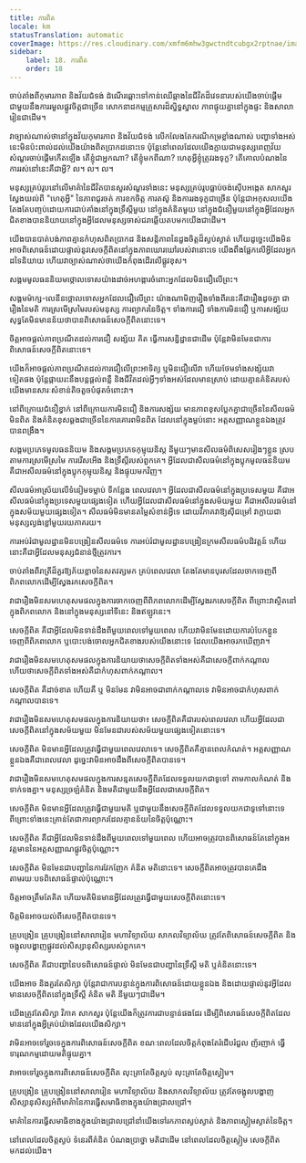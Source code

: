 ```yaml
---
title: ការពិត
locale: km
statusTranslation: automatic
coverImage: https://res.cloudinary.com/xmfm6mhw3gwctndtcubgx2rptnae/image/upload/v1740337243/small_cover_educacion_fundamental_a051170f1c.webp
sidebar:
    label: 18. ការពិត
    order: 18
---
```

ចាប់តាំងពីកុមារភាព និងវ័យជំទង់ ដំណើរឆ្ពោះទៅកាន់ឈើឆ្កាងនៃជីវិតដ៏វេទនារបស់យើងចាប់ផ្តើមជាមួយនឹងការរមួលផ្លូវចិត្តជាច្រើន សោកនាដកម្មគ្រួសារដ៏ស្និទ្ធស្នាល ភាពផ្ទុយគ្នានៅក្នុងផ្ទះ និងសាលារៀនជាដើម។

វាច្បាស់ណាស់ថានៅក្នុងវ័យកុមារភាព និងវ័យជំទង់ លើកលែងតែករណីកម្រខ្លាំងណាស់ បញ្ហាទាំងអស់នេះមិនប៉ះពាល់ដល់យើងយ៉ាងពិតប្រាកដនោះទេ ប៉ុន្តែនៅពេលដែលយើងក្លាយជាមនុស្សពេញវ័យ សំណួរចាប់ផ្តើមកើតឡើង តើខ្ញុំជាអ្នកណា? តើខ្ញុំមកពីណា? ហេតុអ្វីខ្ញុំត្រូវរងទុក្ខ? តើគោលបំណងនៃការរស់នៅនេះគឺជាអ្វី? ល។ ល។ ល។

មនុស្សគ្រប់រូបនៅលើមាគ៌ានៃជីវិតបានសួរសំណួរទាំងនេះ មនុស្សគ្រប់រូបធ្លាប់ចង់ស៊ើបអង្កេត សាកសួរ ស្វែងយល់ពី "ហេតុអ្វី" នៃភាពជូរចត់ ការខកចិត្ត ការតស៊ូ និងការរងទុក្ខជាច្រើន ប៉ុន្តែជាអកុសលយើងតែងតែបញ្ចប់ដោយការជាប់គាំងនៅក្នុងទ្រឹស្តីមួយ នៅក្នុងគំនិតមួយ នៅក្នុងជំនឿមួយនៅក្នុងអ្វីដែលអ្នកជិតខាងបាននិយាយនៅក្នុងអ្វីដែលមនុស្សចាស់ជរាឆ្លើយតបមកយើងជាដើម។

យើងបានបាត់បង់ភាពគ្មានកំហុសពិតប្រាកដ និងសន្តិភាពនៃដួងចិត្តដ៏ស្ងប់ស្ងាត់ ហើយដូច្នេះយើងមិនអាចពិសោធន៍ដោយផ្ទាល់នូវសេចក្តីពិតនៅក្នុងភាពឃោរឃៅរបស់វានោះទេ យើងពឹងផ្អែកលើអ្វីដែលអ្នកដទៃនិយាយ ហើយវាច្បាស់ណាស់ថាយើងកំពុងដើរលើផ្លូវខុស។

សង្គមមូលធននិយមថ្កោលទោសយ៉ាងដាច់អហង្ការចំពោះអ្នកដែលមិនជឿលើព្រះ។

សង្គមម៉ាក្ស-លេនីនថ្កោលទោសអ្នកដែលជឿលើព្រះ យ៉ាងណាមិញរឿងទាំងពីរនេះគឺជារឿងដូចគ្នា ជារឿងនៃមតិ ការស្រមើស្រមៃរបស់មនុស្ស ការព្យាករនៃចិត្ត។ ទាំងការជឿ ទាំងការមិនជឿ ឬការសង្ស័យ សុទ្ធតែមិនមានន័យថាបានពិសោធន៍សេចក្តីពិតនោះទេ។

ចិត្តអាចផ្តល់ភាពប្រណីតដល់ការជឿ សង្ស័យ គិត ធ្វើការសន្និដ្ឋានជាដើម ប៉ុន្តែវាមិនមែនជាការពិសោធន៍សេចក្តីពិតនោះទេ។

យើងក៏អាចផ្តល់ភាពប្រណីតដល់ការជឿលើព្រះអាទិត្យ ឬមិនជឿលើវា ហើយថែមទាំងសង្ស័យវាទៀតផង ប៉ុន្តែផ្កាយរះនឹងបន្តផ្តល់ពន្លឺ និងជីវិតដល់អ្វីៗទាំងអស់ដែលមានស្រាប់ ដោយគ្មានគំនិតរបស់យើងមានសារៈសំខាន់តិចតួចបំផុតចំពោះវា។

នៅពីក្រោយជំនឿខ្វាក់ នៅពីក្រោយការមិនជឿ និងការសង្ស័យ មានភាពខុសប្លែកគ្នាជាច្រើននៃសីលធម៌មិនពិត និងគំនិតខុសឆ្គងជាច្រើននៃការគោរពមិនពិត ដែលនៅក្នុងម្លប់នោះ អត្តសញ្ញាណខ្លួនឯងត្រូវបានពង្រឹង។

សង្គមប្រភេទមូលធននិយម និងសង្គមប្រភេទកុម្មុយនិស្ត នីមួយៗមានសីលធម៌ពិសេសរៀងៗខ្លួន ស្របតាមការស្រមើស្រមៃ ការរើសអើង និងទ្រឹស្តីរបស់ពួកគេ។ អ្វីដែលជាសីលធម៌នៅក្នុងប្លុកមូលធននិយម គឺជាអសីលធម៌នៅក្នុងប្លុកកុម្មុយនិស្ត និងផ្ទុយមកវិញ។

សីលធម៌អាស្រ័យលើទំនៀមទម្លាប់ ទីកន្លែង ពេលវេលា។ អ្វីដែលជាសីលធម៌នៅក្នុងប្រទេសមួយ គឺជាអសីលធម៌នៅក្នុងប្រទេសមួយផ្សេងទៀត ហើយអ្វីដែលជាសីលធម៌នៅក្នុងសម័យមួយ គឺជាអសីលធម៌នៅក្នុងសម័យមួយផ្សេងទៀត។ សីលធម៌មិនមានតម្លៃសំខាន់អ្វីទេ ដោយវិភាគវាឱ្យស៊ីជម្រៅ វាក្លាយជាមនុស្សល្ងង់ខ្លៅមួយរយភាគរយ។

ការអប់រំជាមូលដ្ឋានមិនបង្រៀនសីលធម៌ទេ ការអប់រំជាមូលដ្ឋានបង្រៀនក្រមសីលធម៌បដិវត្តន៍ ហើយនោះគឺជាអ្វីដែលមនុស្សជំនាន់ថ្មីត្រូវការ។

ចាប់តាំងពីរាត្រីដ៏គួរឱ្យភ័យខ្លាចនៃសតវត្សមក គ្រប់ពេលវេលា តែងតែមានបុរសដែលចាកចេញពីពិភពលោកដើម្បីស្វែងរកសេចក្តីពិត។

វាជារឿងមិនសមហេតុសមផលក្នុងការចាកចេញពីពិភពលោកដើម្បីស្វែងរកសេចក្តីពិត ពីព្រោះវាស្ថិតនៅក្នុងពិភពលោក និងនៅក្នុងមនុស្សនៅទីនេះ និងឥឡូវនេះ។

សេចក្តីពិត គឺជាអ្វីដែលមិនទាន់ដឹងពីមួយពេលទៅមួយពេល ហើយវាមិនមែនដោយការបំបែកខ្លួនចេញពីពិភពលោក ឬបោះបង់ចោលអ្នកជិតខាងរបស់យើងនោះទេ ដែលយើងអាចរកឃើញវា។

វាជារឿងមិនសមហេតុសមផលក្នុងការនិយាយថាសេចក្តីពិតទាំងអស់គឺជាសេចក្តីពាក់កណ្តាល ហើយថាសេចក្តីពិតទាំងអស់គឺជាកំហុសពាក់កណ្តាល។

សេចក្តីពិត គឺដាច់ខាត ហើយគឺ ឬ មិនមែន វាមិនអាចជាពាក់កណ្តាលទេ វាមិនអាចជាកំហុសពាក់កណ្តាលបានទេ។

វាជារឿងមិនសមហេតុសមផលក្នុងការនិយាយថា៖ សេចក្តីពិតគឺជារបស់ពេលវេលា ហើយអ្វីដែលជាសេចក្តីពិតនៅក្នុងសម័យមួយ មិនមែនជារបស់សម័យមួយផ្សេងទៀតនោះទេ។

សេចក្តីពិត មិនមានអ្វីដែលត្រូវធ្វើជាមួយពេលវេលាទេ។ សេចក្តីពិតគឺគ្មានពេលកំណត់។ អត្តសញ្ញាណខ្លួនឯងគឺជាពេលវេលា ដូច្នេះវាមិនអាចដឹងពីសេចក្តីពិតបានទេ។

វាជារឿងមិនសមហេតុសមផលក្នុងការសន្មតសេចក្តីពិតដែលទទួលយកជាទូទៅ តាមកាលកំណត់ និងទាក់ទងគ្នា។ មនុស្សច្រឡំគំនិត និងមតិជាមួយនឹងអ្វីដែលជាសេចក្តីពិត។

សេចក្តីពិត មិនមានអ្វីដែលត្រូវធ្វើជាមួយមតិ ឬជាមួយនឹងសេចក្តីពិតដែលទទួលយកជាទូទៅនោះទេ ពីព្រោះទាំងនេះគ្រាន់តែជាការព្យាករដែលគ្មានន័យនៃចិត្តប៉ុណ្ណោះ។

សេចក្តីពិត គឺជាអ្វីដែលមិនទាន់ដឹងពីមួយពេលទៅមួយពេល ហើយអាចត្រូវបានពិសោធន៍តែនៅក្នុងអវត្តមាននៃអត្តសញ្ញាណផ្លូវចិត្តប៉ុណ្ណោះ។

សេចក្តីពិត មិនមែនជាបញ្ហានៃការវែកញែក គំនិត មតិនោះទេ។ សេចក្តីពិតអាចត្រូវបានគេដឹងតាមរយៈបទពិសោធន៍ផ្ទាល់ប៉ុណ្ណោះ។

ចិត្តអាចត្រឹមតែគិត ហើយមតិមិនមានអ្វីដែលត្រូវធ្វើជាមួយសេចក្តីពិតនោះទេ។

ចិត្តមិនអាចយល់ពីសេចក្តីពិតបានទេ។

គ្រូបង្រៀន គ្រូបង្រៀននៅសាលារៀន មហាវិទ្យាល័យ សាកលវិទ្យាល័យ ត្រូវតែពិសោធន៍សេចក្តីពិត និងចង្អុលបង្ហាញផ្លូវដល់សិស្សានុសិស្សរបស់ពួកគេ។

សេចក្តីពិត គឺជាបញ្ហានៃបទពិសោធន៍ផ្ទាល់ មិនមែនជាបញ្ហានៃទ្រឹស្តី មតិ ឬគំនិតនោះទេ។

យើងអាច និងគួរតែសិក្សា ប៉ុន្តែវាជាការបន្ទាន់ក្នុងការពិសោធន៍ដោយខ្លួនឯង និងដោយផ្ទាល់នូវអ្វីដែលមានសេចក្តីពិតនៅក្នុងទ្រឹស្តី គំនិត មតិ នីមួយៗជាដើម។

យើងត្រូវតែសិក្សា វិភាគ សាកសួរ ប៉ុន្តែយើងក៏ត្រូវការជាបន្ទាន់ផងដែរ ដើម្បីពិសោធន៍សេចក្តីពិតដែលមាននៅក្នុងអ្វីគ្រប់យ៉ាងដែលយើងសិក្សា។

វាមិនអាចទៅរួចទេក្នុងការពិសោធន៍សេចក្តីពិត ខណៈពេលដែលចិត្តកំពុងតែរំជើបរំជួល ញ័រញាក់ ធ្វើទារុណកម្មដោយមតិផ្ទុយគ្នា។

វាអាចទៅរួចក្នុងការពិសោធន៍សេចក្តីពិត លុះត្រាតែចិត្តស្ងប់ លុះត្រាតែចិត្តស្ងៀម។

គ្រូបង្រៀន គ្រូបង្រៀននៅសាលារៀន មហាវិទ្យាល័យ និងសាកលវិទ្យាល័យ ត្រូវតែចង្អុលបង្ហាញសិស្សានុសិស្សអំពីមាគ៌ានៃការធ្វើសមាធិខាងក្នុងយ៉ាងជ្រាលជ្រៅ។

មាគ៌ានៃការធ្វើសមាធិខាងក្នុងយ៉ាងជ្រាលជ្រៅនាំយើងទៅរកភាពស្ងប់ស្ងាត់ និងភាពស្ងៀមស្ងាត់នៃចិត្ត។

នៅពេលដែលចិត្តស្ងប់ ទំនេរពីគំនិត បំណងប្រាថ្នា មតិជាដើម នៅពេលដែលចិត្តស្ងៀម សេចក្តីពិតមកដល់យើង។

